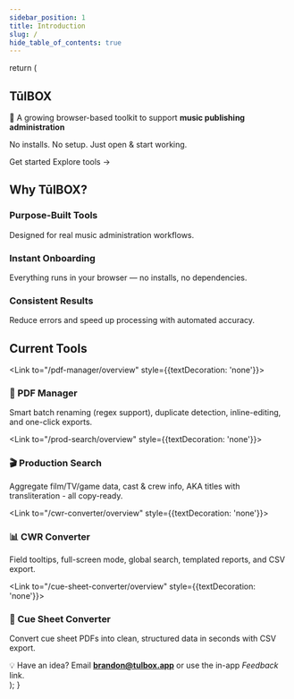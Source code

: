 ```yaml
---
sidebar_position: 1
title: Introduction
slug: /
hide_table_of_contents: true
---
```



  return (
    <main>
      <section className={styles.hero} role="banner">
        <div className={styles.heroInner}>
          <h1 className={styles.title}>TūlBOX</h1>
          <p className={styles.tagline}>
            🚀 A growing browser-based toolkit to support <strong>music publishing administration</strong>
          </p>
          <p className={styles.sub}>No installs. No setup. Just open &amp; start working.</p>
          <div className={styles.heroCta}>
            <Link className={styles.ctaButton} to="https://tulbox.app">Get started</Link>
            <Link className={styles.ctaLink} to="/pdf-manager/overview">Explore tools →</Link>
          </div>
        </div>
      </section>
      <section className={styles.section}>
        <h2 className={styles.h2}>Why TūlBOX?</h2>
        <div className={styles.grid3}>
          <article className={styles.card}>
            <h3 className={styles.h3}>Purpose-Built Tools</h3>
            <p>Designed for real music administration workflows.</p>
          </article>
          <article className={styles.card}>
            <h3 className={styles.h3}>Instant Onboarding</h3>
            <p>Everything runs in your browser — no installs, no dependencies.</p>
          </article>
          <article className={styles.card}>
            <h3 className={styles.h3}>Consistent Results</h3>
            <p>Reduce errors and speed up processing with automated accuracy.</p>
          </article>
        </div>
      </section>
      <section className={styles.section}>
        <h2 className={styles.h2}>Current Tools</h2>
        <div className={styles.grid3}>
          <Link to="/pdf-manager/overview" style={{textDecoration: 'none'}}>
          <article className={styles.card}>
            <h3 className={styles.h3}>📂 PDF Manager</h3>
            <p>Smart batch renaming (regex support), duplicate detection, inline-editing, and one-click exports.</p>
          </article>
          </Link>
          <Link to="/prod-search/overview" style={{textDecoration: 'none'}}>
          <article className={styles.card}>
            <h3 className={styles.h3}>🎬 Production Search</h3>
            <p>Aggregate film/TV/game data, cast &amp; crew info, AKA titles with transliteration - all copy-ready.</p>
          </article>
          </Link>
          <Link to="/cwr-converter/overview" style={{textDecoration: 'none'}}>
          <article className={styles.card}>
            <h3 className={styles.h3}>📊 CWR Converter</h3>
            <p>Field tooltips, full-screen mode, global search, templated reports, and CSV export.</p>
          </article>
          </Link>
          <Link to="/cue-sheet-converter/overview" style={{textDecoration: 'none'}}>
          <article className={styles.card}>
          <h3 className={styles.h3}>🎼 Cue Sheet Converter</h3>
          <p>
            Convert cue sheet PDFs into clean, structured data in seconds with CSV export.
          </p>
        </article>
        </Link>
        </div>
      </section>
      <section className={styles.section}>
        <div className={styles.ctaBox}>
          💡 Have an idea? Email <strong>brandon@tulbox.app</strong> or use the in-app <em>Feedback</em> link.
        </div>
      </section>
    </main>
  );
}
